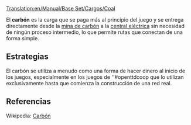 [[Translation:en/Manual/Base Set/Cargos/Coal]]

{{es/Carga| carga  = Carbón
| imagen = en/Coal.png
| producida = [[es/Manual/Base Set/Industries/Mina de carbón|Mina de carbón]]
| aceptada  = [[es/Manual/Base Set/Industries/Central eléctrica|Central eléctrica]]
}}
El '''carbón''' es la carga que se paga más al principio del juego y se entrega directamente desde la [[es/Manual/Base Set/Industries/Mina de carbón|mina de carbón]] a la [[es/Manual/Base Set/Industries/Central eléctrica|central eléctrica]] sin necesidad de ningún proceso intermedio, lo que permite rutas que conectan de una forma simple.

==Estrategias==
El carbón se utiliza a menudo como una forma de hacer dinero al inicio de los juegos, especialmente en los juegos de ''#openttdcoop que lo utilizan exclusivamente hasta que comienza la construcción de una red real.

==Referencias==
Wikipedia: [https://www.wikipedia.org/wiki/es:carbón Carbón]